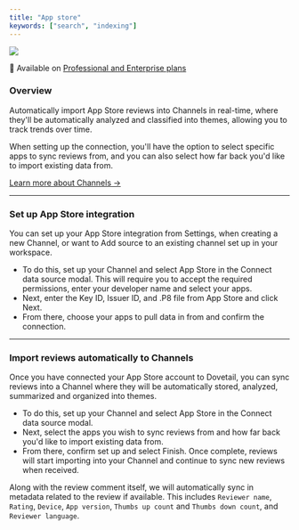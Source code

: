 ```yaml
---
title: "App store"
keywords: ["search", "indexing"]
---
```


![](/images/integrations/App-store.png)

<Info>👤 Available on [Professional and Enterprise plans](https://dovetail.com/pricing/)</Info>

### Overview

Automatically import App Store reviews into Channels in real-time, where they'll be automatically analyzed and classified into themes, allowing you to track trends over time.

When setting up the connection, you'll have the option to select specific apps to sync reviews from, and you can also select how far back you'd like to import existing data from.

[Learn more about Channels →](https://dovetail.com/help/channels/)

---

### Set up App Store integration

You can set up your App Store integration from Settings, when creating a new Channel, or want to Add source to an existing channel set up in your workspace.
- To do this, set up your Channel and select App Store in the Connect data source modal. This will require you to accept the required permissions, enter your developer name and select your apps.
- Next, enter the Key ID, Issuer ID, and .P8 file from App Store and click Next.
- From there, choose your apps to pull data in from and confirm the connection. 

---

### Import reviews automatically to Channels

Once you have connected your App Store account to Dovetail, you can sync reviews into a Channel where they will be automatically stored, analyzed, summarized and organized into themes.
- To do this, set up your Channel and select App Store in the Connect data source modal.
- Next, select the apps you wish to sync reviews from and how far back you'd like to import existing data from.
- From there, confirm set up and select Finish. Once complete, reviews will start importing into your Channel and continue to sync new reviews when received.

Along with the review comment itself, we will automatically sync in metadata related to the review if available. This includes `Reviewer name`, `Rating`, `Device`, `App version`, `Thumbs up count` and `Thumbs down count`, and `Reviewer language`.
